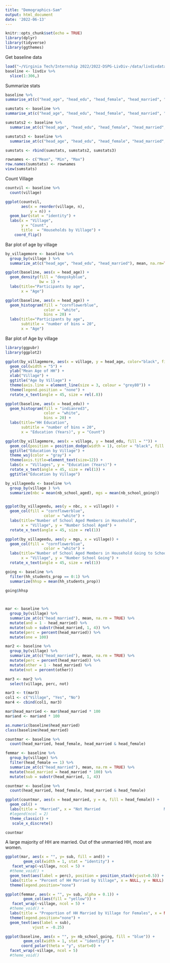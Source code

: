 ```yaml
---
title: "Demographics-Sam"
output: html_document
date: '2022-06-13'
---
```


```r
knitr::opts_chunk$set(echo = TRUE)
library(dplyr)
library(tidyverse)
library(ggthemes)
```

Get baseline data 

```r
load("~/Virginia Tech/Internship 2022/2022-DSPG-LivDiv-/data/livdivdata.RData")
baseline <- livdiv %>%
  slice(1:306,)
```

Summarize stats

```r
baseline %>%
summarise_at(c("head_age", "head_edu", "head_female", "head_married", "hh_students_prop", "nb_school_aged", "nb_school_going"), mean, na.rm = TRUE)

sumstats <- baseline %>%
summarise_at(c("head_age", "head_edu", "head_female", "head_married", "hh_students_prop", "nb_school_aged", "nb_school_going"), mean, na.rm = TRUE)

sumstats2 <- baseline %>%
  summarise_at(c("head_age", "head_edu", "head_female", "head_married", "hh_students_prop", "nb_school_aged", "nb_school_going"), min, na.rm = TRUE)

sumstats3 <- baseline %>%
  summarise_at(c("head_age", "head_edu", "head_female", "head_married", "hh_students_prop", "nb_school_aged", "nb_school_going"), max, na.rm = TRUE)

sumstats <- rbind(sumstats, sumstats2, sumstats3)

rownames <- c("Mean", "Min", "Max")
row.names(sumstats) <- rownames
view(sumstats)


```

Count Village 

```r
countvil <- baseline %>% 
  count(village) 

ggplot(countvil, 
       aes(x = reorder(village, n), 
           y = n)) + 
  geom_bar(stat = "identity") +
  labs(x = "Village", 
       y = "Count", 
       title  = "Households by Village") +
    coord_flip()

```


Bar plot of age by village 

```r
by_villagemore <- baseline %>% 
  group_by(village ) %>% 
  summarize_at(c("head_age", "head_edu", "head_married"), mean, na.rm=TRUE)

```

```r
ggplot(baseline, aes(x = head_age)) +
  geom_density(fill = "deepskyblue", 
               bw = 1) + 
  labs(title="Participants by age", 
       x = "Age")

```




```r
ggplot(baseline, aes(x = head_age)) +
  geom_histogram(fill = "cornflowerblue", 
                 color = "white", 
                 bins = 20) + 
  labs(title="Participants by age", 
       subtitle = "number of bins = 20",
       x = "Age")

```
 
Bar plot of Age by village 

```r
library(ggpubr)
library(ggplot2)

ggplot(by_villagemore, aes(x = village, y = head_age, color="black", fill="#c5bf6f", width=0.5, srt = 45)) +
  geom_col(width = "5") +
  ylab("Mean Age of HH") + 
  xlab("Village") +
  ggtitle("Age by Village") +
  theme(axis.line = element_line(size = 3, colour = "grey80")) +
  theme(legend.position = "none") +
  rotate_x_text(angle = 45, size = rel(.8)) 

```



```r
ggplot(baseline, aes(x = head_edu)) +
  geom_histogram(fill = "indianred3", 
                 color = "white", 
                 bins = 20) + 
  labs(title="HH Education", 
       subtitle = "number of bins = 20",
       x = "Education (Years)", y = "Count")

```



```r
ggplot(by_villagemore, aes(x = village, y = head_edu, fill = "")) +
  geom_col(position = position_dodge(width = 1), color = "black", fill = "skyblue") +
  ggtitle("Education by Village") +
  theme_wsj(color = "gray") +
  theme(axis.title=element_text(size=12)) +
  labs(x = "Villages", y = "Education (Years)") +
  rotate_x_text(angle = 45, size = rel(1)) +
  ggtitle("Education by Village")
```


```r

by_villageedu <- baseline %>% 
  group_by(village ) %>% 
  summarize(nbc = mean(nb_school_aged), mgs = mean(nb_school_going))


ggplot(by_villageedu, aes(y = nbc, x = village)) +
  geom_col(fill = "cornflowerblue", 
                 color = "white") + 
  labs(title="Number of School Aged Members in Household", 
       x = "Village", y = "Number School Aged") +
  rotate_x_text(angle = 45, size = rel(1)) 


```

```r
ggplot(by_villageedu, aes(y = mgs, x = village)) +
  geom_col(fill = "cornflowerblue", 
                 color = "white") + 
  labs(title="Number of School Aged Members in Household Going to School", 
       x = "Village", y = "Number School Going") +
  rotate_x_text(angle = 45, size = rel(1)) 
```

```r
going <- baseline %>% 
  filter(hh_students_prop == 0:1) %>%
  summarize(hhsp = mean(hh_students_prop))

going$hhsp 

  
```




```r
mar <- baseline %>% 
  group_by(village) %>%
  summarize_at(c("head_married"), mean, na.rm = TRUE) %>%
  mutate(and = 1 - head_married) %>%
  mutate(sub = substr(head_married, 1, 4)) %>%
  mutate(perc = percent(head_married)) %>% 
  mutate(one = 100)

mar2 <- baseline %>% 
  group_by(village) %>%
  summarize_at(c("head_married"), mean, na.rm = TRUE) %>%
  mutate(perc = percent(head_married)) %>%
  mutate(other = 1 - head_married) %>%
  mutate(not = percent(other)) 

mar3 <- mar2 %>%
  select(village, perc, not) 

mar3 <- t(mar3)
col1 <- c("Village", "Yes", "No")
mar4 <- cbind(col1, mar3)

```


```r
mar$head_married <- mar$head_married * 100
mar$and <- mar$and * 100

as.numeric(baseline$head_married)
class(baseline$head_married)

countmar <- baseline %>%
  count(head_married, head_female, head_married & head_female)

femmar <- baseline %>% 
  group_by(village) %>%
  filter(head_female == 1) %>%
  summarize_at(c("head_married"), mean, na.rm = TRUE) %>%
  mutate(head_married = head_married * 100) %>%
  mutate(sub = substr(head_married, 1, 4))
```

```r
countmar <- baseline %>%
  count(head_married, head_female, head_married & head_female)

ggplot(countmar, aes(x = head_married, y = n, fill = head_female)) +
  geom_col() +
  labs(title = "Married", x = "Not Married                            Married", y = "Count") +
  #legend(ncol = 2)
  theme_classic() +
   scale_x_discrete()

countmar
```
A large majority of HH are married. Out of the unmarried HH, most are women. 



```r
ggplot(mar, aes(x = "", y= sub, fill = and)) +
        geom_col(width = 1, stat = "identity") +
   facet_wrap(~village, ncol = 5) +
  #theme_void() +
  geom_text(aes(label = perc), position = position_stack(vjust=0.5)) +
  labs(title = "Percent of HH Married by Village", x = NULL, y = NULL) +
  theme(legend.position="none")
```



 
 
```r
ggplot(femmar, aes(x = "", y= sub, alpha = 0.1)) +
        geom_col(aes(fill = "yellow")) +
   facet_wrap(~village, ncol = 5) +
  #theme_void() +
  labs(title = "Proportion of HH Married by Village for Females", x = NULL, y = NULL) +
  theme(legend.position="none") +
  geom_text(aes(label = sub), 
            vjust = -0.25)
```
 
```r
ggplot(baseline, aes(x = "", y= nb_school_going, fill = "blue")) +
        geom_col(width = 1, stat = "identity") +
       coord_polar(theta = "y", start=0) + 
  facet_wrap(~village, ncol = 5) 
  #theme_void() 
  
```
 
      
    







